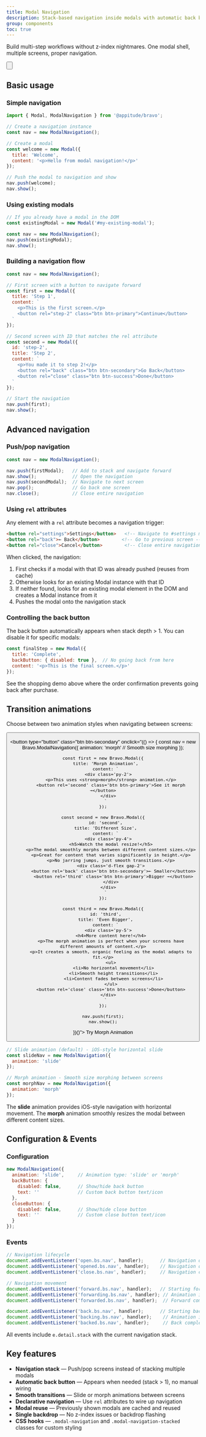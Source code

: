 ```yaml
---
title: Modal Navigation
description: Stack-based navigation inside modals with automatic back buttons, smooth animations, and declarative wiring via rel attributes.
group: components
toc: true
---
```


Build multi-step workflows without z-index nightmares. One modal shell, multiple screens, proper navigation.

<div class="bd-example mb-3">
  <button type="button" class="btn btn-primary btn-lg" onclick="(() => {
    const nav = new Bravo.ModalNavigation();
    
    // Product listing
    const products = new Bravo.Modal({
      title: '🛍️ Shop',
      content: `
        <div class='list-group'>
          <button type='button' rel='product-1' class='list-group-item list-group-item-action' style='cursor: pointer'>
            <div class='d-flex justify-content-between align-items-center' style='pointer-events: none'>
              <div>
                <h6 class='mb-1'>MacBook Pro 14</h6>
                <small class='text-muted'>M3 Pro, 18GB RAM</small>
              </div>
              <span class='badge bg-primary rounded-pill'>$1,999</span>
            </div>
          </button>
          <button type='button' rel='product-2' class='list-group-item list-group-item-action' style='cursor: pointer'>
            <div class='d-flex justify-content-between align-items-center' style='pointer-events: none'>
              <div>
                <h6 class='mb-1'>iPad Pro 11</h6>
                <small class='text-muted'>M4, 256GB</small>
              </div>
              <span class='badge bg-primary rounded-pill'>$999</span>
            </div>
          </button>
          <button type='button' rel='product-3' class='list-group-item list-group-item-action' style='cursor: pointer'>
            <div class='d-flex justify-content-between align-items-center' style='pointer-events: none'>
              <div>
                <h6 class='mb-1'>AirPods Pro</h6>
                <small class='text-muted'>2nd generation</small>
              </div>
              <span class='badge bg-primary rounded-pill'>$249</span>
            </div>
          </button>
        </div>
      `
    });
    
    // Product detail
    const product1 = new Bravo.Modal({
      id: 'product-1',
      title: 'MacBook Pro 14',
      content: `
        <div class='py-2'>
          <div class='bg-light rounded mb-3 p-5 text-center'>
            <span class='display-1'>💻</span>
          </div>
          <h5>$1,999</h5>
          <p class='text-muted'>The most advanced Mac laptop for demanding workflows.</p>
          <ul class='small'>
            <li>Apple M3 Pro chip</li>
            <li>14.2-inch Liquid Retina XDR display</li>
            <li>18GB unified memory</li>
            <li>512GB SSD storage</li>
          </ul>
          <button rel='checkout' class='btn btn-success w-100' onclick='window.selectedProduct = \`MacBook Pro\`'>
            Buy Now
          </button>
        </div>
      `
    });
    
    const product2 = new Bravo.Modal({
      id: 'product-2',
      title: 'iPad Pro 11',
      content: `
        <div class='py-2'>
          <div class='bg-light rounded mb-3 p-5 text-center'>
            <span class='display-1'>📱</span>
          </div>
          <h5>$999</h5>
          <p class='text-muted'>Supercharged by M4. Ultra portable.</p>
          <ul class='small'>
            <li>Apple M4 chip</li>
            <li>11-inch Ultra Retina XDR display</li>
            <li>256GB storage</li>
            <li>All-day battery life</li>
          </ul>
          <button rel='checkout' class='btn btn-success w-100' onclick='window.selectedProduct = \`iPad Pro\`'>
            Buy Now
          </button>
        </div>
      `
    });
    
    const product3 = new Bravo.Modal({
      id: 'product-3',
      title: 'AirPods Pro',
      content: `
        <div class='py-2'>
          <div class='bg-light rounded mb-3 p-5 text-center'>
            <span class='display-1'>🎧</span>
          </div>
          <h5>$249</h5>
          <p class='text-muted'>Adaptive Audio. Now playing.</p>
          <ul class='small'>
            <li>Active Noise Cancellation</li>
            <li>Adaptive Transparency</li>
            <li>Personalized Spatial Audio</li>
            <li>MagSafe Charging Case</li>
          </ul>
          <button rel='checkout' class='btn btn-success w-100' onclick='window.selectedProduct = \`AirPods Pro\`'>
            Buy Now
          </button>
        </div>
      `
    });
    
    // Checkout
    const checkout = new Bravo.Modal({
      id: 'checkout',
      title: 'Checkout',
      content: `
        <form id='checkout-form'>
          <div class='alert alert-success mb-3'>
            <small>Product: <strong id='selected-prod'></strong></small>
          </div>
          <p class='text-muted mb-3'>Sign in to complete your purchase:</p>
          <div class='mb-3'>
            <label class='form-label'>Username</label>
            <input type='text' name='username' class='form-control' placeholder='Enter username' required>
          </div>
          <div class='mb-3'>
            <label class='form-label'>Password</label>
            <input type='password' name='password' class='form-control' placeholder='Enter password' required>
          </div>
          <button type='submit' class='btn btn-primary w-100' data-bs-loader='Processing order...'>
            Complete Purchase
          </button>
        </form>
      `
    });
    
    // Success
    const success = new Bravo.Modal({
      id: 'success',
      backButton: { disabled: true },
      title: '✅ Order Confirmed',
      content: `
        <div class='text-center py-4'>
          <div class='display-1 mb-3'>📦</div>
          <h5>Thank you for your order!</h5>
          <p class='text-muted'>You'll receive an email confirmation shortly.</p>
          <button rel='close' class='btn btn-success'>Done</button>
        </div>
      `
    });
    
    // Handle checkout form
    checkout.addEventListener('submit.bs.modal', (e) => {
      e.preventDefault();
      const form = e.target;
      const btn = form.querySelector('[type=submit]');
      const inputs = form.querySelectorAll('input');
      
      // Show loader and disable inputs
      btn.showLoader();
      inputs.forEach(input => input.disabled = true);
      
      // Simulate processing
      setTimeout(() => nav.push(success), 1500);
    });
    
    // Update checkout with selected product
    checkout.addEventListener('show.bs.modal', () => {
      const prodName = document.getElementById('selected-prod');
      if (prodName) prodName.textContent = window.selectedProduct || 'Product';
    });
    
    nav.push(products);
    nav.show();
  })()">
    Try Shopping Flow
  </button>
</div>

## Basic usage

### Simple navigation

```js
import { Modal, ModalNavigation } from '@appitude/bravo';

// Create a navigation instance
const nav = new ModalNavigation();

// Create a modal
const welcome = new Modal({
  title: 'Welcome',
  content: '<p>Hello from modal navigation!</p>'
});

// Push the modal to navigation and show
nav.push(welcome);
nav.show();
```

### Using existing modals

```js
// If you already have a modal in the DOM
const existingModal = new Modal('#my-existing-modal');

const nav = new ModalNavigation();
nav.push(existingModal);
nav.show();
```

### Building a navigation flow

```js
const nav = new ModalNavigation();

// First screen with a button to navigate forward
const first = new Modal({
  title: 'Step 1',
  content: `
    <p>This is the first screen.</p>
    <button rel="step-2" class="btn btn-primary">Continue</button>
  `
});

// Second screen with ID that matches the rel attribute
const second = new Modal({
  id: 'step-2',
  title: 'Step 2',
  content: `
    <p>You made it to step 2!</p>
    <button rel="back" class="btn btn-secondary">Go Back</button>
    <button rel="close" class="btn btn-success">Done</button>
  `
});

// Start the navigation
nav.push(first);
nav.show();
```

## Advanced navigation

### Push/pop navigation

```js
const nav = new ModalNavigation();

nav.push(firstModal);   // Add to stack and navigate forward
nav.show();             // Open the navigation
nav.push(secondModal);  // Navigate to next screen
nav.pop();              // Go back one screen
nav.close();            // Close entire navigation
```

### Using `rel` attributes

Any element with a `rel` attribute becomes a navigation trigger:

```html
<button rel="settings">Settings</button>   <!-- Navigate to #settings modal -->
<button rel="back">← Back</button>        <!-- Go to previous screen -->
<button rel="close">Cancel</button>        <!-- Close entire navigation -->
```

When clicked, the navigation:
1. First checks if a modal with that ID was already pushed (reuses from cache)
2. Otherwise looks for an existing Modal instance with that ID
3. If neither found, looks for an existing modal element in the DOM and creates a Modal instance from it
4. Pushes the modal onto the navigation stack

### Controlling the back button

The back button automatically appears when stack depth > 1. You can disable it for specific modals:

```js
const finalStep = new Modal({
  title: 'Complete',
  backButton: { disabled: true },  // No going back from here
  content: '<p>This is the final screen.</p>'
});
```

See the shopping demo above where the order confirmation prevents going back after purchase.

## Transition animations

Choose between two animation styles when navigating between screens:

<div class="bd-example mb-3">
  <button type="button" class="btn btn-primary me-2" onclick="(() => {
    const nav = new Bravo.ModalNavigation({
      animation: 'slide'  // iOS-style horizontal slide
    });
    
    const first = new Bravo.Modal({
      title: 'Slide Animation',
      content: `
        <div class='py-3'>
          <p>This navigation uses <strong>slide</strong> animation.</p>
          <p>Watch how screens slide horizontally like iOS navigation.</p>
          <button rel='second' class='btn btn-primary'>Continue →</button>
        </div>
      `
    });
    
    const second = new Bravo.Modal({
      id: 'second',
      title: 'Second Screen',
      content: `
        <div class='py-4'>
          <h5>Notice the slide transition?</h5>
          <p>Content slides in from the right when going forward.</p>
          <p>And slides back to the left when going back.</p>
          <div class='d-flex gap-2'>
            <button rel='back' class='btn btn-secondary'>← Back</button>
            <button rel='third' class='btn btn-primary'>Next →</button>
          </div>
        </div>
      `
    });
    
    const third = new Bravo.Modal({
      id: 'third',
      title: 'Final Screen',
      content: `
        <div class='py-3'>
          <p>This is perfect for step-by-step flows.</p>
          <button rel='close' class='btn btn-success'>Done</button>
        </div>
      `
    });
    
    nav.push(first);
    nav.show();
  })()">
    Try Slide Animation
  </button>
  
  <button type="button" class="btn btn-secondary" onclick="(() => {
    const nav = new Bravo.ModalNavigation({
      animation: 'morph'  // Smooth size morphing
    });
    
    const first = new Bravo.Modal({
      title: 'Morph Animation',
      content: `
        <div class='py-2'>
          <p>This uses <strong>morph</strong> animation.</p>
          <button rel='second' class='btn btn-primary'>See it morph →</button>
        </div>
      `
    });
    
    const second = new Bravo.Modal({
      id: 'second',
      title: 'Different Size',
      content: `
        <div class='py-4'>
          <h5>Watch the modal resize!</h5>
          <p>The modal smoothly morphs between different content sizes.</p>
          <p>Great for content that varies significantly in height.</p>
          <p>No jarring jumps, just smooth transitions.</p>
          <div class='d-flex gap-2'>
            <button rel='back' class='btn btn-secondary'>← Smaller</button>
            <button rel='third' class='btn btn-primary'>Bigger →</button>
          </div>
        </div>
      `
    });
    
    const third = new Bravo.Modal({
      id: 'third',
      title: 'Even Bigger',
      content: `
        <div class='py-5'>
          <h4>More content here!</h4>
          <p>The morph animation is perfect when your screens have different amounts of content.</p>
          <p>It creates a smooth, organic feeling as the modal adapts to fit.</p>
          <ul>
            <li>No horizontal movement</li>
            <li>Smooth height transitions</li>
            <li>Content fades between screens</li>
          </ul>
          <button rel='close' class='btn btn-success'>Done</button>
        </div>
      `
    });
    
    nav.push(first);
    nav.show();
  })()">
    Try Morph Animation
  </button>
</div>

```js
// Slide animation (default) - iOS-style horizontal slide
const slideNav = new ModalNavigation({
  animation: 'slide'
});

// Morph animation - Smooth size morphing between screens
const morphNav = new ModalNavigation({
  animation: 'morph'
});
```

The **slide** animation provides iOS-style navigation with horizontal movement. The **morph** animation smoothly resizes the modal between different content sizes.

## Configuration & Events

### Configuration

```js
new ModalNavigation({
  animation: 'slide',     // Animation type: 'slide' or 'morph'
  backButton: {
    disabled: false,      // Show/hide back button
    text: ''              // Custom back button text/icon
  },
  closeButton: {
    disabled: false,      // Show/hide close button
    text: ''              // Custom close button text/icon
  }
});
```

### Events

```js
// Navigation lifecycle
document.addEventListener('open.bs.nav', handler);      // Navigation opening
document.addEventListener('opened.bs.nav', handler);    // Navigation opened
document.addEventListener('close.bs.nav', handler);     // Navigation closing

// Navigation movement
document.addEventListener('forward.bs.nav', handler);   // Starting forward navigation
document.addEventListener('forwarding.bs.nav', handler); // Animation in progress
document.addEventListener('forwarded.bs.nav', handler);  // Forward complete

document.addEventListener('back.bs.nav', handler);      // Starting back navigation
document.addEventListener('backing.bs.nav', handler);    // Animation in progress
document.addEventListener('backed.bs.nav', handler);     // Back complete
```

All events include `e.detail.stack` with the current navigation stack.

## Key features

- **Navigation stack** — Push/pop screens instead of stacking multiple modals
- **Automatic back button** — Appears when needed (stack > 1), no manual wiring
- **Smooth transitions** — Slide or morph animations between screens
- **Declarative navigation** — Use `rel` attributes to wire up navigation
- **Modal reuse** — Previously shown modals are cached and reused
- **Single backdrop** — No z-index issues or backdrop flashing
- **CSS hooks** — `.modal-navigation` and `.modal-navigation-stacked` classes for custom styling